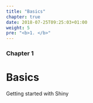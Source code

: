 ```yaml
---
title: "Basics"
chapter: true
date: 2018-07-25T09:25:03+01:00
weight: 5
pre: "<b>1. </b>"
---
```



### Chapter 1

# Basics

Getting started with Shiny 
